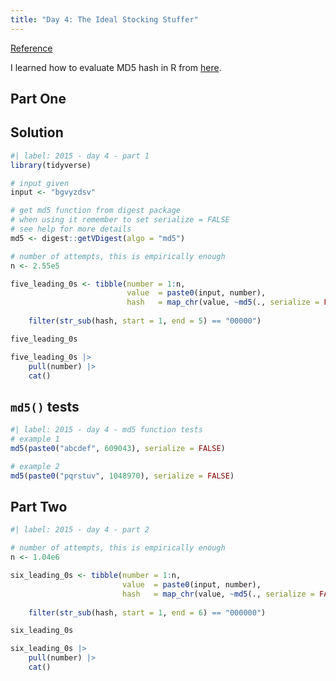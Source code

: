 ```yaml
---
title: "Day 4: The Ideal Stocking Stuffer"
---
```


[Reference](https://adventofcode.com/2015/day/4)

::: {.callout-note}
I learned how to evaluate MD5 hash in R from [here](https://emilhvitfeldt.github.io/rstats-adventofcode/2015.html?panelset=day-4).
:::

## Part One

::: {.panel-tabset}

## Solution

```r
#| label: 2015 - day 4 - part 1
library(tidyverse)

# input given
input <- "bgvyzdsv"

# get md5 function from digest package
# when using it remember to set serialize = FALSE
# see help for more details
md5 <- digest::getVDigest(algo = "md5")

# number of attempts, this is empirically enough
n <- 2.55e5

five_leading_0s <- tibble(number = 1:n,
                          value  = paste0(input, number),
                          hash   = map_chr(value, ~md5(., serialize = FALSE))) |>  
    
    filter(str_sub(hash, start = 1, end = 5) == "00000")

five_leading_0s

five_leading_0s |> 
    pull(number) |> 
    cat()
```

## `md5()` tests

```r
#| label: 2015 - day 4 - md5 function tests
# example 1
md5(paste0("abcdef", 609043), serialize = FALSE)

# example 2
md5(paste0("pqrstuv", 1048970), serialize = FALSE)
```

:::

## Part Two

```r
#| label: 2015 - day 4 - part 2

# number of attempts, this is empirically enough
n <- 1.04e6

six_leading_0s <- tibble(number = 1:n,
                         value  = paste0(input, number),
                         hash   = map_chr(value, ~md5(., serialize = FALSE))) |>  
    
    filter(str_sub(hash, start = 1, end = 6) == "000000")

six_leading_0s

six_leading_0s |> 
    pull(number) |> 
    cat()
```

